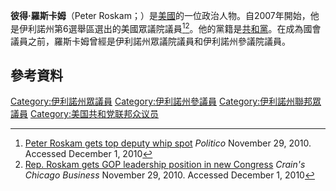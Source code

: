 '''彼得·羅斯卡姆'''（Peter Roskam；{{bd|1961年|9月13日}}）是[[美國|美國]]的一位政治人物。自2007年開始，他是伊利諾州第6選舉區選出的美國眾議院議員<ref>[http://www.politico.com/news/stories/1110/45672.html Peter Roskam gets top deputy whip spot] {{Wayback|url=http://www.politico.com/news/stories/1110/45672.html |date=20130923025201 }} ''Politico'' November 29, 2010. Accessed December 1, 2010</ref><ref>[http://www.chicagobusiness.com/article/20101129/NEWS02/101129948/rep-roskam-gets-gop-leadership-position-in-new-congress Rep. Roskam gets GOP leadership position in new Congress] {{Wayback|url=http://www.chicagobusiness.com/article/20101129/NEWS02/101129948/rep-roskam-gets-gop-leadership-position-in-new-congress |date=20210119222754 }} ''Crain's Chicago Business'' November 29, 2010. Accessed December 1, 2010</ref>。他的黨籍是[[共和黨_(美國)|共和黨]]。在成為國會議員之前，羅斯卡姆曾經是伊利諾州眾議院議員和伊利諾州參議院議員。
== 參考資料 ==
{{reflist}}
{{US-poli-bio-stub}}
{{normdaten}}
{{DEFAULTSORT:roskam}}
[[Category:伊利諾州眾議員|Category:伊利諾州眾議員]]
[[Category:伊利諾州參議員|Category:伊利諾州參議員]]
[[Category:伊利諾州聯邦眾議員|Category:伊利諾州聯邦眾議員]]
[[Category:美国共和党联邦众议员|Category:美国共和党联邦众议员]]